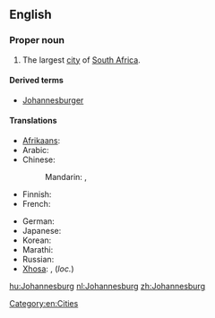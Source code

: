 ==English==
{{wikipedia}}

===Proper noun===
{{en-proper noun}}

# The largest [[city]] of [[South Africa]].

====Derived terms====
* [[Johannesburger]]

====Translations====
{{trans-top|a city in South Africa}}
* [[Afrikaans]]: {{t-|af|Johannesburg|xs=Afrikaans}}
* Arabic: {{t|ar|جوهانسبرغ|m|tr=juhanisbuurgh}}
* Chinese:
*: Mandarin: {{t-|cmn|約翰內斯堡|sc=Hani}}, {{t-|cmn|约翰内斯堡|tr=Yuēhànnèisībǎo|sc=Hani}}
* Finnish: {{t-|fi|Johannesburg}}
* French: {{t-|fr|Johannesburg}}
{{trans-mid}}
* German: {{t-|de|Johannesburg|n}}
* Japanese: {{t|ja|ヨハネスブルグ|tr=Yohanesuburugu}}
* Korean: {{t|ko|요하네스버그|tr=Yohaneseubeogeu|sc=Hang}}
* Marathi: {{t|mr|जोहॅनेस्बर्ग|n|tr=johǎnesbarga|sc=Deva}}
* Russian: {{t-|ru|Йоханнесбург|m|tr=Joxánnesburg}}
* [[Xhosa]]: {{t|xh|iRhawuti|xs=Xhosa}}, {{t|xh|eRhawutini|xs=Xhosa}} (''loc.'')
{{trans-bottom}}

[[Category:en:Cities]]

[[hu:Johannesburg]]
[[nl:Johannesburg]]
[[zh:Johannesburg]]